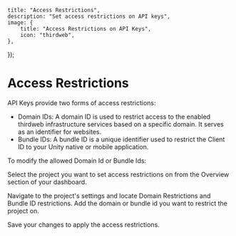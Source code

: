 
	title: "Access Restrictions",
	description: "Set access restrictions on API keys",
	image: {
		title: "Access Restrictions on API Keys",
		icon: "thirdweb",
	},
});

# Access Restrictions

API Keys provide two forms of access restrictions:

- Domain IDs: A domain ID is used to restrict access to the enabled thirdweb infrastructure services based on a specific domain. It serves as an identifier for websites.
- Bundle IDs: A bundle ID is a unique identifier used to restrict the Client ID to your Unity native or mobile application.

To modify the allowed Domain Id or Bundle Ids:

<Steps>

<Steps>

<Step title="Select Project">

Select the project you want to set access restrictions on from the Overview section of your dashboard.

<DocImage src={ProjectOverview} alt="Project Overview" />

</Step>

<Step title="Project Settings">

Navigate to the project's settings and locate Domain Restrictions and Bundle ID restrictions. Add the domain or bundle id you want to restrict the project on.

<DocImage src={AccessRestrictions} alt="" />

</Step>

<Step title="Save Changes">
Save your changes to apply the access restrictions.
</Step>

</Steps>

</Steps>
